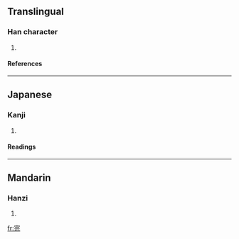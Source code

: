 ==Translingual==
===Han character===
{{Han char|rn=40|rad=宀|as=07|sn=10|four=|canj=十口一山 (JRMU)}}
# {{defn|Han|sort=宀07}}
====References====
{{Han ref|kx=0287.101|dkj=07180|dj=0568.080|hdz=20933.020|uh=5BBA|ud=23482}}
----
==Japanese==
===Kanji===
{{ja-kanji|grade=|rs=宀07}}
# {{defn|Japanese}} 
====Readings====
{{ja-readings|on=[[こう]] (kō)|kun=[[ひろい]] (hiroi)}}
----
==Mandarin==
===Hanzi===
{{cmn-hanzi|pin=[[huǎng]] ([[huang3]])|wg=huang<sup>3</sup>}}
# {{defn|Mandarin}}

[[fr:宺]]